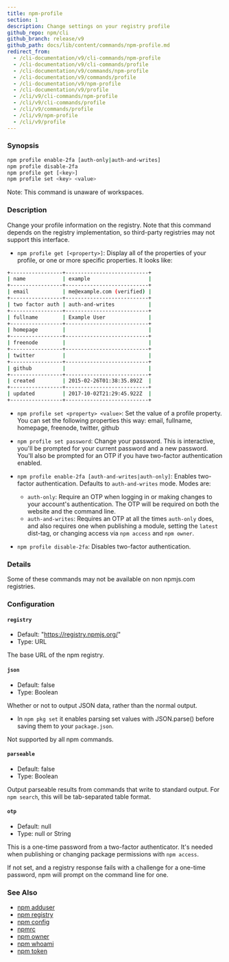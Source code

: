 ```yaml
---
title: npm-profile
section: 1
description: Change settings on your registry profile
github_repo: npm/cli
github_branch: release/v9
github_path: docs/lib/content/commands/npm-profile.md
redirect_from:
  - /cli-documentation/v9/cli-commands/npm-profile
  - /cli-documentation/v9/cli-commands/profile
  - /cli-documentation/v9/commands/npm-profile
  - /cli-documentation/v9/commands/profile
  - /cli-documentation/v9/npm-profile
  - /cli-documentation/v9/profile
  - /cli/v9/cli-commands/npm-profile
  - /cli/v9/cli-commands/profile
  - /cli/v9/commands/profile
  - /cli/v9/npm-profile
  - /cli/v9/profile
---
```


### Synopsis

```bash
npm profile enable-2fa [auth-only|auth-and-writes]
npm profile disable-2fa
npm profile get [<key>]
npm profile set <key> <value>
```

Note: This command is unaware of workspaces.

### Description

Change your profile information on the registry. Note that this command depends on the registry implementation, so third-party registries may not support this interface.

- `npm profile get [<property>]`: Display all of the properties of your profile, or one or more specific properties. It looks like:

```bash
+-----------------+---------------------------+
| name            | example                   |
+-----------------+---------------------------+
| email           | me@example.com (verified) |
+-----------------+---------------------------+
| two factor auth | auth-and-writes           |
+-----------------+---------------------------+
| fullname        | Example User              |
+-----------------+---------------------------+
| homepage        |                           |
+-----------------+---------------------------+
| freenode        |                           |
+-----------------+---------------------------+
| twitter         |                           |
+-----------------+---------------------------+
| github          |                           |
+-----------------+---------------------------+
| created         | 2015-02-26T01:38:35.892Z  |
+-----------------+---------------------------+
| updated         | 2017-10-02T21:29:45.922Z  |
+-----------------+---------------------------+
```

- `npm profile set <property> <value>`: Set the value of a profile property. You can set the following properties this way: email, fullname, homepage, freenode, twitter, github

- `npm profile set password`: Change your password. This is interactive, you'll be prompted for your current password and a new password. You'll also be prompted for an OTP if you have two-factor authentication enabled.

- `npm profile enable-2fa [auth-and-writes|auth-only]`: Enables two-factor authentication. Defaults to `auth-and-writes` mode. Modes are:
  - `auth-only`: Require an OTP when logging in or making changes to your account's authentication. The OTP will be required on both the website and the command line.
  - `auth-and-writes`: Requires an OTP at all the times `auth-only` does, and also requires one when publishing a module, setting the `latest` dist-tag, or changing access via `npm access` and `npm owner`.

- `npm profile disable-2fa`: Disables two-factor authentication.

### Details

Some of these commands may not be available on non npmjs.com registries.

### Configuration

#### `registry`

- Default: "https://registry.npmjs.org/"
- Type: URL

The base URL of the npm registry.

#### `json`

- Default: false
- Type: Boolean

Whether or not to output JSON data, rather than the normal output.

- In `npm pkg set` it enables parsing set values with JSON.parse() before saving them to your `package.json`.

Not supported by all npm commands.

#### `parseable`

- Default: false
- Type: Boolean

Output parseable results from commands that write to standard output. For `npm search`, this will be tab-separated table format.

#### `otp`

- Default: null
- Type: null or String

This is a one-time password from a two-factor authenticator. It's needed when publishing or changing package permissions with `npm access`.

If not set, and a registry response fails with a challenge for a one-time password, npm will prompt on the command line for one.

### See Also

- [npm adduser](/cli/v9/commands/npm-adduser)
- [npm registry](/cli/v9/using-npm/registry)
- [npm config](/cli/v9/commands/npm-config)
- [npmrc](/cli/v9/configuring-npm/npmrc)
- [npm owner](/cli/v9/commands/npm-owner)
- [npm whoami](/cli/v9/commands/npm-whoami)
- [npm token](/cli/v9/commands/npm-token)

